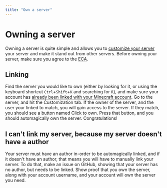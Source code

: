 ```yaml
---
title: "Own a server"
---
```


# Owning a server

Owning a server is quite simple and allows you to [customize your server](/docs/guides/customization) your server and make it stand out from other servers. Before owning your server, make sure you agree to the [ECA](/docs/legal/external-content-agreement).

## Linking

Find the server you would like to own (either by looking for it, or using the keyboard shortcut `Ctrl`+`Shift`+`K` and searching for it), and make sure your account has [already been linked with your Minecraft account](/docs/guides/linking). Go to the server, and hit the Customization tab. If the owner of the server, and the user your linked to match, you will gain access to the server.
If they match, you should see a button named Click to own. Press that button, and you should automagically own the server. Congratulations!

## I can't link my server, because my server doesn't have a author

Your server must have an author in-order to be automagically linked, and if it doesn't have an author, that means you will have to manually link your server. To do that, make an issue on GitHub, showing that your server has no author, but needs to be linked. Show proof that you own the server, along with your account username, and your account will own the server you need.